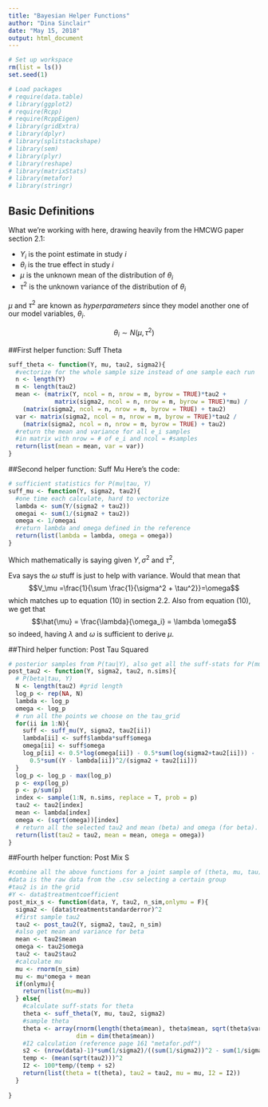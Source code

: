 ```yaml
---
title: "Bayesian Helper Functions"
author: "Dina Sinclair"
date: "May 15, 2018"
output: html_document
---
```

```r
# Set up workspace
rm(list = ls())
set.seed(1)

# Load packages
# require(data.table)
# library(ggplot2)
# require(Rcpp)
# require(RcppEigen) 
# library(gridExtra)
# library(dplyr)
# library(splitstackshape)
# library(sem)
# library(plyr)
# library(reshape)
# library(matrixStats)
# library(metafor)
# library(stringr)
```
## Basic Definitions

What we're working with here, drawing heavily from the HMCWG paper section 2.1:


* $Y_i$ is the point estimate in study $i$
* $\theta_i$ is the true effect in study $i$
* $\mu$ is the unknown mean of the distribution of $\theta_i$ 
* $\tau^2$ is the unknown variance of the distribution of $\theta_i$


$\mu$ and $\tau^2$ are known as *hyperparameters* since they model another one of our model variables, $\theta_i$.

$$\theta_i \sim N(\mu, \tau^2)$$



##First helper function: Suff Theta
```r
suff_theta <- function(Y, mu, tau2, sigma2){
  #vectorize for the whole sample size instead of one sample each run 
  n <- length(Y)
  m <- length(tau2)
  mean <- (matrix(Y, ncol = n, nrow = m, byrow = TRUE)*tau2 + 
             matrix(sigma2, ncol = n, nrow = m, byrow = TRUE)*mu) / 
    (matrix(sigma2, ncol = n, nrow = m, byrow = TRUE) + tau2)
  var <- matrix(sigma2, ncol = n, nrow = m, byrow = TRUE)*tau2 /
    (matrix(sigma2, ncol = n, nrow = m, byrow = TRUE) + tau2)
  #return the mean and variance for all e_i samples
  #in matrix with nrow = # of e_i and ncol = #samples
  return(list(mean = mean, var = var))
}
```

##Second helper function: Suff Mu
Here's the code:
```r
# sufficient statistics for P(mu|tau, Y)
suff_mu <- function(Y, sigma2, tau2){
  #one time each calculate, hard to vectorize
  lambda <- sum(Y/(sigma2 + tau2))
  omegai <- sum(1/(sigma2 + tau2))
  omega <- 1/omegai
  #return lambda and omega defined in the reference
  return(list(lambda = lambda, omega = omega))
}
```
Which mathematically is saying given $Y, \sigma^2$ and $\tau^2$,
\begin{align*}
\lambda &= \sum \frac{Y}{\sigma^2 + \tau^2} \\
\omega_i &= \sum \frac{1}{\sigma^2 + \tau^2} \\
\omega &= \frac{1}{\omega_i}
\end{align*}

Eva says the $\omega$ stuff is just to help with variance. Would that mean that 
$$V_\mu =\frac{1}{\sum \frac{1}{\sigma^2 + \tau^2}}=\omega$$
which matches up to equation (10) in section 2.2. Also from equation (10), we get that
$$\hat{\mu} = \frac{\lambda}{\omega_i} = \lambda \omega$$
so indeed, having $\lambda$ and $\omega$ is sufficient to derive $\mu$.

##Third helper function: Post Tau Squared
```r
# posterior samples from P(tau|Y), also get all the suff-stats for P(mu|tau, Y)
post_tau2 <- function(Y, sigma2, tau2, n.sims){
  # P(beta|tau, Y)
  N <- length(tau2) #grid length
  log_p <- rep(NA, N)
  lambda <- log_p
  omega <- log_p
  # run all the points we choose on the tau_grid
  for(ii in 1:N){
    suff <- suff_mu(Y, sigma2, tau2[ii])
    lambda[ii] <- suff$lambda*suff$omega
    omega[ii] <- suff$omega
    log_p[ii] <- 0.5*log(omega[ii]) - 0.5*sum(log(sigma2+tau2[ii])) - 
      0.5*sum((Y - lambda[ii])^2/(sigma2 + tau2[ii]))
  }
  log_p <- log_p - max(log_p) 
  p <- exp(log_p)
  p <- p/sum(p)
  index <- sample(1:N, n.sims, replace = T, prob = p)
  tau2 <- tau2[index]
  mean <- lambda[index]
  omega <- (sqrt(omega))[index]
  # return all the selected tau2 and mean (beta) and omega (for beta). 
  return(list(tau2 = tau2, mean = mean, omega = omega))
}
```

##Fourth helper function: Post Mix S
```r
#combine all the above functions for a joint sample of (theta, mu, tau)
#data is the raw data from the .csv selecting a certain group
#tau2 is in the grid
#Y <- data$treatmentcoefficient
post_mix_s <- function(data, Y, tau2, n_sim,onlymu = F){
  sigma2 <- (data$treatmentstandarderror)^2
  #first sample tau2
  tau2 <- post_tau2(Y, sigma2, tau2, n_sim)
  #also get mean and variance for beta
  mean <- tau2$mean
  omega <- tau2$omega
  tau2 <- tau2$tau2
  #calculate mu
  mu <- rnorm(n_sim)
  mu <- mu*omega + mean   
  if(onlymu){
    return(list(mu=mu))
  } else{
    #calculate suff-stats for theta
    theta <- suff_theta(Y, mu, tau2, sigma2)
    #sample theta
    theta <- array(rnorm(length(theta$mean), theta$mean, sqrt(theta$var)), 
                   dim = dim(theta$mean))
    #I2 calculation (reference page 161 "metafor.pdf")
    s2 <- (nrow(data)-1)*sum(1/sigma2)/((sum(1/sigma2))^2 - sum(1/sigma2^2))
    temp <- (mean(sqrt(tau2)))^2
    I2 <- 100*temp/(temp + s2)
    return(list(theta = t(theta), tau2 = tau2, mu = mu, I2 = I2))  
  }
  
}
```


